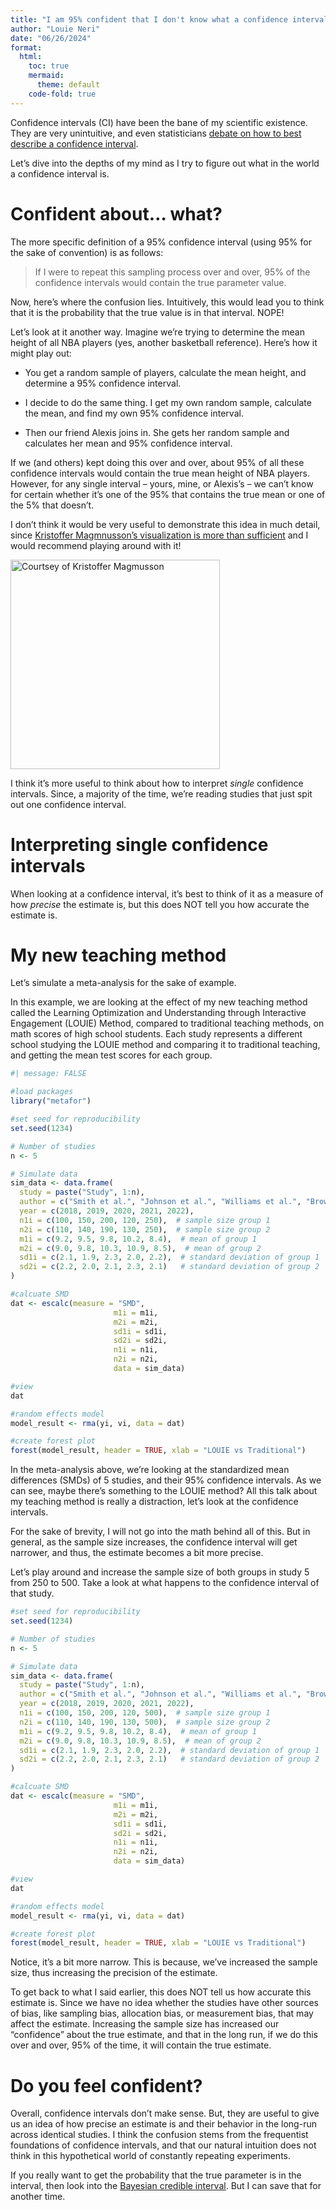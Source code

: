 ```yaml
---
title: "I am 95% confident that I don't know what a confidence interval is"
author: "Louie Neri"
date: "06/26/2024"
format:
  html:
    toc: true
    mermaid:
      theme: default
    code-fold: true
---
```


Confidence intervals (CI) have been the bane of my scientific existence. They are very unintuitive, and even statisticians [debate on how to best describe a confidence interval](https://www.bmj.com/content/366/bmj.l5381).

Let's dive into the depths of my mind as I try to figure out what in the world a confidence interval is.

# Confident about... what?

The more specific definition of a 95% confidence interval (using 95% for the sake of convention) is as follows:

> If I were to repeat this sampling process over and over, 95% of the confidence intervals would contain the true parameter value.

Now, here's where the confusion lies. Intuitively, this would lead you to think that it is the probability that the true value is in that interval. NOPE!

Let's look at it another way. Imagine we're trying to determine the mean height of all NBA players (yes, another basketball reference). Here's how it might play out:

-   You get a random sample of players, calculate the mean height, and determine a 95% confidence interval.

-   I decide to do the same thing. I get my own random sample, calculate the mean, and find my own 95% confidence interval.

-   Then our friend Alexis joins in. She gets her random sample and calculates her mean and 95% confidence interval.

If we (and others) kept doing this over and over, about 95% of all these confidence intervals would contain the true mean height of NBA players. However, for any single interval – yours, mine, or Alexis's – we can't know for certain whether it's one of the 95% that contains the true mean or one of the 5% that doesn't.

I don't think it would be very useful to demonstrate this idea in much detail, since [Kristoffer Magmnusson's visualization is more than sufficient](https://rpsychologist.com/d3/ci/) and I would recommend playing around with it!

[![Courtsey of Kristoffer Magmusson](images/clipboard-4120711539.png){width="335"}](https://rpsychologist.com/d3/ci/)

I think it's more useful to think about how to interpret *single* confidence intervals. Since, a majority of the time, we're reading studies that just spit out one confidence interval.

# Interpreting single confidence intervals

When looking at a confidence interval, it's best to think of it as a measure of how *precise* the estimate is, but this does NOT tell you how accurate the estimate is.

# My new teaching method

Let's simulate a meta-analysis for the sake of example.

In this example, we are looking at the effect of my new teaching method called the Learning Optimization and Understanding through Interactive Engagement (LOUIE) Method, compared to traditional teaching methods, on math scores of high school students. Each study represents a different school studying the LOUIE method and comparing it to traditional teaching, and getting the mean test scores for each group.

```r
#| message: FALSE

#load packages
library("metafor")

#set seed for reproducibility
set.seed(1234)

# Number of studies
n <- 5

# Simulate data
sim_data <- data.frame(
  study = paste("Study", 1:n),
  author = c("Smith et al.", "Johnson et al.", "Williams et al.", "Brown et al.", "Davis et al."),
  year = c(2018, 2019, 2020, 2021, 2022),
  n1i = c(100, 150, 200, 120, 250),  # sample size group 1
  n2i = c(110, 140, 190, 130, 250),  # sample size group 2
  m1i = c(9.2, 9.5, 9.8, 10.2, 8.4),  # mean of group 1
  m2i = c(9.0, 9.8, 10.3, 10.9, 8.5),  # mean of group 2
  sd1i = c(2.1, 1.9, 2.3, 2.0, 2.2),  # standard deviation of group 1
  sd2i = c(2.2, 2.0, 2.1, 2.3, 2.1)   # standard deviation of group 2
)

#calcuate SMD
dat <- escalc(measure = "SMD",
                       m1i = m1i,
                       m2i = m2i,
                       sd1i = sd1i,
                       sd2i = sd2i,
                       n1i = n1i,
                       n2i = n2i,
                       data = sim_data)

#view
dat

#random effects model
model_result <- rma(yi, vi, data = dat)

#create forest plot
forest(model_result, header = TRUE, xlab = "LOUIE vs Traditional")
```

In the meta-analysis above, we're looking at the standardized mean differences (SMDs) of 5 studies, and their 95% confidence intervals. As we can see, maybe there's something to the LOUIE method? All this talk about my teaching method is really a distraction, let's look at the confidence intervals.

For the sake of brevity, I will not go into the math behind all of this. But in general, as the sample size increases, the confidence interval will get narrower, and thus, the estimate becomes a bit more precise.

Let's play around and increase the sample size of both groups in study 5 from 250 to 500. Take a look at what happens to the confidence interval of that study.

```r
#set seed for reproducibility
set.seed(1234)

# Number of studies
n <- 5

# Simulate data
sim_data <- data.frame(
  study = paste("Study", 1:n),
  author = c("Smith et al.", "Johnson et al.", "Williams et al.", "Brown et al.", "Davis et al."),
  year = c(2018, 2019, 2020, 2021, 2022),
  n1i = c(100, 150, 200, 120, 500),  # sample size group 1
  n2i = c(110, 140, 190, 130, 500),  # sample size group 2
  m1i = c(9.2, 9.5, 9.8, 10.2, 8.4),  # mean of group 1
  m2i = c(9.0, 9.8, 10.3, 10.9, 8.5),  # mean of group 2
  sd1i = c(2.1, 1.9, 2.3, 2.0, 2.2),  # standard deviation of group 1
  sd2i = c(2.2, 2.0, 2.1, 2.3, 2.1)   # standard deviation of group 2
)

#calcuate SMD
dat <- escalc(measure = "SMD",
                       m1i = m1i,
                       m2i = m2i,
                       sd1i = sd1i,
                       sd2i = sd2i,
                       n1i = n1i,
                       n2i = n2i,
                       data = sim_data)

#view
dat

#random effects model
model_result <- rma(yi, vi, data = dat)

#create forest plot
forest(model_result, header = TRUE, xlab = "LOUIE vs Traditional")
```

Notice, it's a bit more narrow. This is because, we've increased the sample size, thus increasing the precision of the estimate.

To get back to what I said earlier, this does NOT tell us how accurate this estimate is. Since we have no idea whether the studies have other sources of bias, like sampling bias, allocation bias, or measurement bias, that may affect the estimate. Increasing the sample size has increased our "confidence" about the true estimate, and that in the long run, if we do this over and over, 95% of the time, it will contain the true estimate.

# Do you feel confident?

Overall, confidence intervals don't make sense. But, they are useful to give us an idea of how precise an estimate is and their behavior in the long-run across identical studies. I think the confusion stems from the frequentist foundations of confidence intervals, and that our natural intuition does not think in this hypothetical world of constantly repeating experiments.

If you really want to get the probability that the true parameter is in the interval, then look into the [Bayesian credible interval](https://en.wikipedia.org/wiki/Credible_interval#:~:text=credible%20intervals%20are%20intervals%20whose,not%20the%20object%20of%20probability.). But I can save that for another time.
